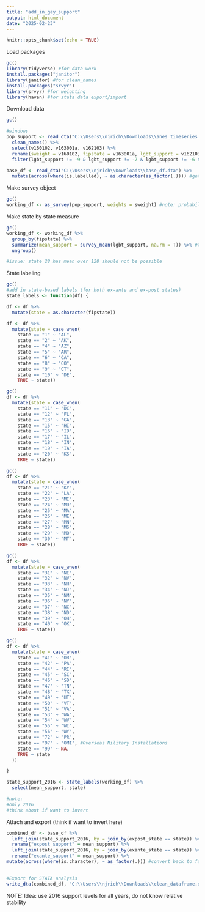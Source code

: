 ```yaml
---
title: "add_in_gay_support"
output: html_document
date: "2025-02-23"
---
```


```r
knitr::opts_chunk$set(echo = TRUE)
```

Load packages
```r
gc()
library(tidyverse) #for data work
install.packages("janitor")
library(janitor) #for clean_names
install.packages("srvyr")
library(srvyr) #for weighting
library(haven) #for stata data export/import


```

Download data
```r
gc()

#windows
pop_support <- read_dta("C:\\Users\\njrich\\Downloads\\anes_timeseries_2016.dta") %>%
  clean_names() %>%
  select(v160102, v163001a, v162103) %>%
  rename(sweight = v160102, fipstate = v163001a, lgbt_support = v162103) %>% #note: I use FIP codes for IPUMS so carries over
  filter(lgbt_support != -9 & lgbt_support != -7 & lgbt_support != -6 & lgbt_support != 998 & lgbt_support != 999) #watch survey issues

base_df <- read_dta("C:\\Users\\njrich\\Downloads\\base_df.dta") %>%
  mutate(across(where(is.labelled), ~ as.character(as_factor(.)))) #get state names as characters
```

Make survey object
```r
gc()
working_df <- as_survey(pop_support, weights = sweight) #note: probability weights like IPUMS, so use same function (see documentation)

```

Make state by state measure
```r
gc()
working_df <- working_df %>%
  group_by(fipstate) %>% 
  summarize(mean_support = survey_mean(lgbt_support, na.rm = T)) %>% #treat like continuous variable - rank 1-100 so feel ok with this
  ungroup()

#issue: state 28 has mean over 128 should not be possible
```

State labeling
```r
gc()
#add in state-based labels (for both ex-ante and ex-post states)
state_labels <- function(df) {

df <- df %>%
  mutate(state = as.character(fipstate))

df <- df %>%
  mutate(state = case_when(
    state == "1" ~ "AL",
    state == "2" ~ "AK",
    state == "4" ~ "AZ",
    state == "5" ~ "AR",
    state == "6" ~ "CA",
    state == "8" ~ "CO",
    state == "9" ~ "CT",
    state == "10" ~ "DE",
    TRUE ~ state))

gc()
df <- df %>%
  mutate(state = case_when(
    state == "11" ~ "DC",
    state == "12" ~ "FL",
    state == "13" ~ "GA",
    state == "15" ~ "HI",
    state == "16" ~ "ID",
    state == "17" ~ "IL",
    state == "18" ~ "IN",
    state == "19" ~ "IA",
    state == "20" ~ "KS",
    TRUE ~ state))

gc()
df <- df %>%
  mutate(state = case_when(
    state == "21" ~ "KY",
    state == "22" ~ "LA",
    state == "23" ~ "MI",
    state == "24" ~ "MD",
    state == "25" ~ "MA",
    state == "26" ~ "ME",
    state == "27" ~ "MN",
    state == "28" ~ "MS",
    state == "29" ~ "MO",
    state == "30" ~ "MT",
    TRUE ~ state))

gc()
df <- df %>%
  mutate(state = case_when(
    state == "31" ~ "NE",
    state == "32" ~ "NV",
    state == "33" ~ "NH",
    state == "34" ~ "NJ",
    state == "35" ~ "NM",
    state == "36" ~ "NY",
    state == "37" ~ "NC",
    state == "38" ~ "ND",
    state == "39" ~ "OH",
    state == "40" ~ "OK",
    TRUE ~ state))

gc()
df <- df %>%
  mutate(state = case_when(
    state == "41" ~ "OR",
    state == "42" ~ "PA",
    state == "44" ~ "RI",
    state == "45" ~ "SC",
    state == "46" ~ "SD",
    state == "47" ~ "TN",
    state == "48" ~ "TX",
    state == "49" ~ "UT",
    state == "50" ~ "VT",
    state == "51" ~ "VA",
    state == "53" ~ "WA",
    state == "54" ~ "WV",
    state == "55" ~ "WI",
    state == "56" ~ "WY",
    state == "72" ~ "PR",
    state == "97" ~ "OMI", #Overseas Military Installations
    state == "99" ~ NA,
    TRUE ~ state
  ))

}

state_support_2016 <- state_labels(working_df) %>%
  select(mean_support, state)

#note:
#only 2016
#think about if want to invert

```


Attach and export (think if want to invert here)
```r
combined_df <- base_df %>%
  left_join(state_support_2016, by = join_by(expost_state == state)) %>% #update to join_by eventually
  rename("expost_support" = mean_support) %>%
  left_join(state_support_2016, by = join_by(exante_state == state)) %>%
  rename("exante_support" = mean_support) %>%
mutate(across(where(is.character), ~ as_factor(.))) #convert back to factors to make STATA happy
  

#Export for STATA analysis
write_dta(combined_df, "C:\\Users\\njrich\\Downloads\\clean_dataframe.dta")

```

NOTE: Idea: use 2016 support levels for all years, do not know relative stability
